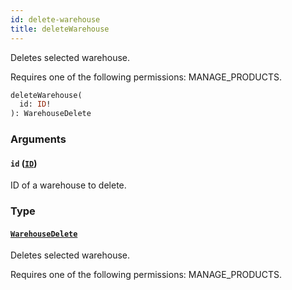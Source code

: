 ```yaml
---
id: delete-warehouse
title: deleteWarehouse
---
```


Deletes selected warehouse.

Requires one of the following permissions: MANAGE_PRODUCTS.

```graphql
deleteWarehouse(
  id: ID!
): WarehouseDelete
```

### Arguments

#### `id` ([`ID`](../../../developer/api-reference/scalars/id))

ID of a warehouse to delete.

### Type

#### [`WarehouseDelete`](../../../developer/api-reference/objects/warehouse-delete)

Deletes selected warehouse.

Requires one of the following permissions: MANAGE_PRODUCTS.
